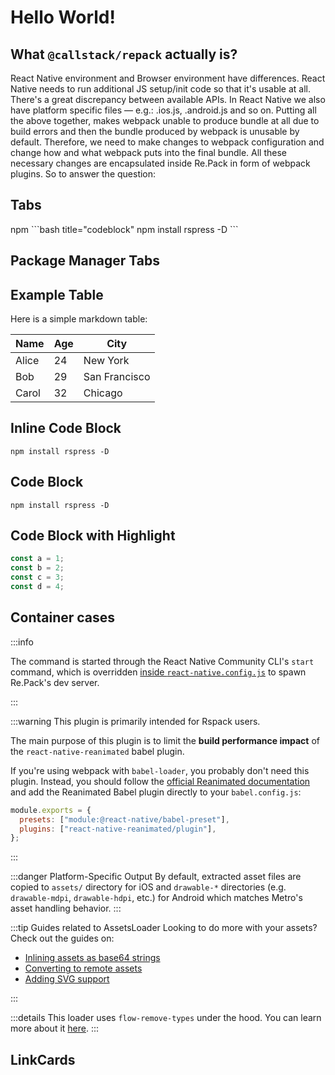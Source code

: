 
# Hello World!

## What `@callstack/repack` actually is? 

React Native environment and Browser environment have differences. React Native needs to run additional JS setup/init code so that it's usable at all. There's a great discrepancy between available APIs. In React Native we also have platform specific files — e.g.: .ios.js, .android.js and so on.
Putting all the above together, makes webpack unable to produce bundle at all due to build errors and then the bundle produced by webpack is unusable by default.
Therefore, we need to make changes to webpack configuration and change how and what webpack puts into the final bundle. All these necessary changes are encapsulated inside Re.Pack in form of webpack plugins.
So to answer the question:

## Tabs

<Tabs>
  <Tab label="first tab">npm</Tab>
  <Tab label="second tab">
    ```bash title="codeblock"
    npm install rspress -D
    ```
  </Tab>
</Tabs>

## Package Manager Tabs

<PackageManagerTabs command="install rspress -D" />

## Example Table

Here is a simple markdown table:

| Name   | Age | City      |
|--------|-----|-----------|
| Alice  | 24  | New York  |
| Bob    | 29  | San Francisco |
| Carol  | 32  | Chicago   |

## Inline Code Block

`npm install rspress -D`

## Code Block

```
npm install rspress -D
```

## Code Block with Highlight

```ts title=codeblock.ts {1,3}
const a = 1;
const b = 2;
const c = 3;
const d = 4;
```

## Container cases

:::info

The command is started through the React Native Community CLI's `start` command, which is overridden [inside `react-native.config.js`](/) to spawn Re.Pack's dev server.

:::

:::warning This plugin is primarily intended for Rspack users.

The main purpose of this plugin is to limit the **build performance impact** of the `react-native-reanimated` babel plugin.

If you're using webpack with `babel-loader`, you probably don't need this plugin. Instead, you should follow the [official Reanimated documentation](https://docs.swmansion.com/react-native-reanimated/docs/fundamentals/getting-started/#step-2-add-reanimateds-babel-plugin) and add the Reanimated Babel plugin directly to your `babel.config.js`:

```js
module.exports = {
  presets: ["module:@react-native/babel-preset"],
  plugins: ["react-native-reanimated/plugin"],
};
```

:::

:::danger Platform-Specific Output
By default, extracted asset files are copied to `assets/` directory for iOS and `drawable-*` directories (e.g. `drawable-mdpi`, `drawable-hdpi`, etc.) for Android which matches Metro's asset handling behavior.
:::

:::tip Guides related to AssetsLoader
Looking to do more with your assets? Check out the guides on:

- [Inlining assets as base64 strings](/docs/guides/inline-assets)
- [Converting to remote assets](/docs/guides/remote-assets)
- [Adding SVG support](/docs/guides/svg)

:::

:::details
This loader uses `flow-remove-types` under the hood. You can learn more about it [here](https://github.com/facebook/flow/tree/main/packages/flow-remove-types).
:::

## LinkCards

<LinkCard
  href="/"
  title="React Native"
  description="I'm using React Native, either bare (RN CLI) or with Expo and want to display a licenses screen in my app."
/>
<br />
<LinkCard
  href="/"
  title="Node.js CLI"
  description="I'm building a Node.js app or a non-React-Native project and want to generate license reports for my dependencies."
/>
<br />
<LinkCard
  href="/"
  title="Programmatic API"
  description="I want to use the core functionalities but adjust the presentation of the license report, or process the data in a different way."
/>
